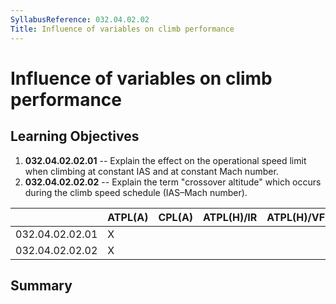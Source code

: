 ```yaml
---
SyllabusReference: 032.04.02.02
Title: Influence of variables on climb performance
---
```


# Influence of variables on climb performance

## Learning Objectives

1.  **032.04.02.02.01** -- Explain the effect on the operational speed limit when
    climbing at constant IAS and at constant Mach number.
2.  **032.04.02.02.02** -- Explain the term "crossover altitude" which occurs
    during the climb speed schedule (IAS–Mach number).

|                 | ATPL(A) | CPL(A) | ATPL(H)/IR | ATPL(H)/VFR | CPL(H) | IR  | CBIR(A) |
| --------------- | ------- | ------ | ---------- | ----------- | ------ | --- | ------- |
| 032.04.02.02.01 | X       |        |            |             |        |     |         |
| 032.04.02.02.02 | X       |        |            |             |        |     |         |

## Summary
